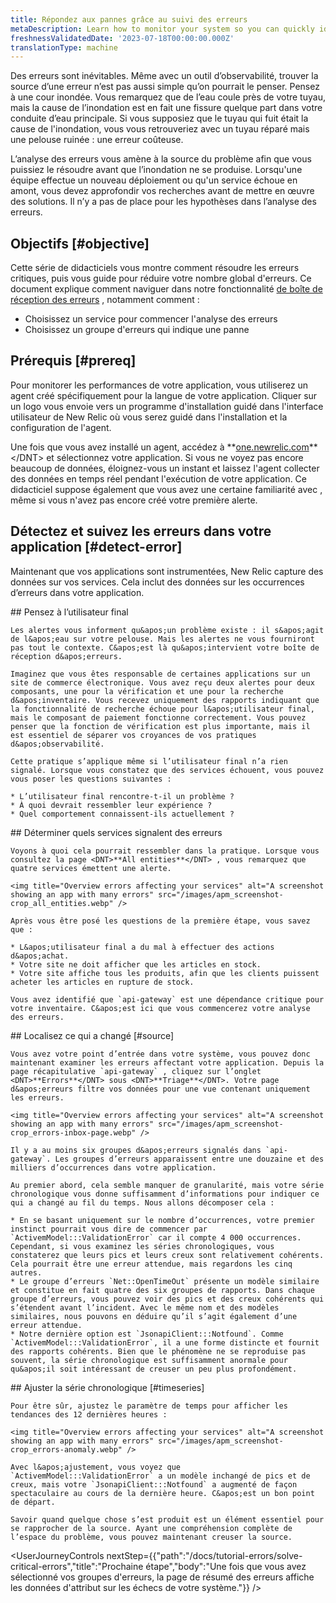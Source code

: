 ```yaml
---
title: Répondez aux pannes grâce au suivi des erreurs
metaDescription: Learn how to monitor your system so you can quickly identify and resolve many error occurrences fast.
freshnessValidatedDate: '2023-07-18T00:00:00.000Z'
translationType: machine
---
```


Des erreurs sont inévitables. Même avec un outil d’observabilité, trouver la source d’une erreur n’est pas aussi simple qu’on pourrait le penser. Pensez à une cour inondée. Vous remarquez que de l’eau coule près de votre tuyau, mais la cause de l’inondation est en fait une fissure quelque part dans votre conduite d’eau principale. Si vous supposiez que le tuyau qui fuit était la cause de l&apos;inondation, vous vous retrouveriez avec un tuyau réparé mais une pelouse ruinée : une erreur coûteuse.

L’analyse des erreurs vous amène à la source du problème afin que vous puissiez le résoudre avant que l’inondation ne se produise. Lorsqu&apos;une équipe effectue un nouveau déploiement ou qu&apos;un service échoue en amont, vous devez approfondir vos recherches avant de mettre en œuvre des solutions. Il n’y a pas de place pour les hypothèses dans l’analyse des erreurs.

## Objectifs [#objective]

Cette série de didacticiels vous montre comment résoudre les erreurs critiques, puis vous guide pour réduire votre nombre global d&apos;erreurs. Ce document explique comment naviguer dans notre fonctionnalité [de boîte de réception des erreurs](/docs/errors-inbox/getting-started) , notamment comment :

* Choisissez un service pour commencer l&apos;analyse des erreurs
* Choisissez un groupe d&apos;erreurs qui indique une panne

## Prérequis [#prereq]

Pour monitorer les performances de votre application, vous utiliserez un agent créé spécifiquement pour la langue de votre application. Cliquer sur un logo vous envoie vers un programme d&apos;installation guidé dans l&apos;interface utilisateur de New Relic où vous serez guidé dans l&apos;installation et la configuration de l&apos;agent.

<TechTileGrid>
  <TechTile name="Go agent" icon="logo-go" to="https://one.newrelic.com/nr1-core?state=985d4005-ba90-a8c7-1da1-2af34539b03b" />

  <TechTile name="Java agent" icon="logo-java" to="https://one.newrelic.com/nr1-core?state=80d18bcb-4919-1fcb-2b77-9406838eb916" />

  <TechTile name=".NET agent" icon="logo-dotnet" to="https://one.newrelic.com/nr1-core?state=30e93090-6dfa-6b70-8e75-472f54414355" />

  <TechTile name="Node.js agent" icon="logo-nodejs" to="https://one.newrelic.com/marketplace/install-data-source?state=be2e62fa-cc3b-c428-27c4-8d662c9e80a1" />

  <TechTile name="PHP agent" icon="logo-php" to="https://one.newrelic.com/nr1-core?state=aa633b41-72d4-009c-3abf-55dcf64894fe" />

  <TechTile name="Python agent" icon="logo-python" to="https://one.newrelic.com/nr1-core?state=20fda75b-58fb-a92a-f9e1-7b052035c6e8" />

  <TechTile name="Ruby agent" icon="logo-ruby" to="https://one.newrelic.com/nr1-core?state=d69143ab-605c-579b-25bf-cc6e5fee5b80" />
</TechTileGrid>

Une fois que vous avez installé un agent, accédez à <DNT>**[one.newrelic.com](https://one.newrelic.com/nr1-core?filters=\(domain%3D'APM'ANDtype%3D'APPLICATION'\))**</DNT> et sélectionnez votre application. Si vous ne voyez pas encore beaucoup de données, éloignez-vous un instant et laissez l&apos;agent collecter des données en temps réel pendant l&apos;exécution de votre application. Ce didacticiel suppose également que vous avez une certaine familiarité avec <InlinePopover type="alertsTutorial" />, même si vous n&apos;avez pas encore créé votre première alerte.

## Détectez et suivez les erreurs dans votre application [#detect-error]

Maintenant que vos applications sont instrumentées, New Relic capture des données sur vos services. Cela inclut des données sur les occurrences d’erreurs dans votre application.

<Steps>
  <Step>
    ## Pensez à l’utilisateur final

    Les alertes vous informent qu&apos;un problème existe : il s&apos;agit de l&apos;eau sur votre pelouse. Mais les alertes ne vous fourniront pas tout le contexte. C&apos;est là qu&apos;intervient votre boîte de réception d&apos;erreurs.

    Imaginez que vous êtes responsable de certaines applications sur un site de commerce électronique. Vous avez reçu deux alertes pour deux composants, une pour la vérification et une pour la recherche d&apos;inventaire. Vous recevez uniquement des rapports indiquant que la fonctionnalité de recherche échoue pour l&apos;utilisateur final, mais le composant de paiement fonctionne correctement. Vous pouvez penser que la fonction de vérification est plus importante, mais il est essentiel de séparer vos croyances de vos pratiques d&apos;observabilité.

    Cette pratique s’applique même si l’utilisateur final n’a rien signalé. Lorsque vous constatez que des services échouent, vous pouvez vous poser les questions suivantes :

    * L’utilisateur final rencontre-t-il un problème ?
    * À quoi devrait ressembler leur expérience ?
    * Quel comportement connaissent-ils actuellement ?
  </Step>

  <Step>
    ## Déterminer quels services signalent des erreurs

    Voyons à quoi cela pourrait ressembler dans la pratique. Lorsque vous consultez la page <DNT>**All entities**</DNT> , vous remarquez que quatre services émettent une alerte.

    <img title="Overview errors affecting your services" alt="A screenshot showing an app with many errors" src="/images/apm_screenshot-crop_all_entities.webp" />

    Après vous être posé les questions de la première étape, vous savez que :

    * L&apos;utilisateur final a du mal à effectuer des actions d&apos;achat.
    * Votre site ne doit afficher que les articles en stock.
    * Votre site affiche tous les produits, afin que les clients puissent acheter les articles en rupture de stock.

    Vous avez identifié que `api-gateway` est une dépendance critique pour votre inventaire. C&apos;est ici que vous commencerez votre analyse des erreurs.
  </Step>

  <Step>
    ## Localisez ce qui a changé [#source]

    Vous avez votre point d’entrée dans votre système, vous pouvez donc maintenant examiner les erreurs affectant votre application. Depuis la page récapitulative `api-gateway` , cliquez sur l’onglet <DNT>**Errors**</DNT> sous <DNT>**Triage**</DNT>. Votre page d&apos;erreurs filtre vos données pour une vue contenant uniquement les erreurs.

    <img title="Overview errors affecting your services" alt="A screenshot showing an app with many errors" src="/images/apm_screenshot-crop_errors-inbox-page.webp" />

    Il y a au moins six groupes d&apos;erreurs signalés dans `api-gateway`. Les groupes d’erreurs apparaissent entre une douzaine et des milliers d’occurrences dans votre application.

    Au premier abord, cela semble manquer de granularité, mais votre série chronologique vous donne suffisamment d’informations pour indiquer ce qui a changé au fil du temps. Nous allons décomposer cela :

    * En se basant uniquement sur le nombre d’occurrences, votre premier instinct pourrait vous dire de commencer par `ActivemModel:::ValidationError` car il compte 4 000 occurrences. Cependant, si vous examinez les séries chronologiques, vous constaterez que leurs pics et leurs creux sont relativement cohérents. Cela pourrait être une erreur attendue, mais regardons les cinq autres.
    * Le groupe d’erreurs `Net::OpenTimeOut` présente un modèle similaire et constitue en fait quatre des six groupes de rapports. Dans chaque groupe d’erreurs, vous pouvez voir des pics et des creux cohérents qui s’étendent avant l’incident. Avec le même nom et des modèles similaires, nous pouvons en déduire qu’il s’agit également d’une erreur attendue.
    * Notre dernière option est `JsonapiClient:::Notfound`. Comme `ActivemModel:::ValidationError`, il a une forme distincte et fournit des rapports cohérents. Bien que le phénomène ne se reproduise pas souvent, la série chronologique est suffisamment anormale pour qu&apos;il soit intéressant de creuser un peu plus profondément.
  </Step>

  <Step>
    ## Ajuster la série chronologique [#timeseries]

    Pour être sûr, ajustez le paramètre de temps pour afficher les tendances des 12 dernières heures :

    <img title="Overview errors affecting your services" alt="A screenshot showing an app with many errors" src="/images/apm_screenshot-crop_errors-anomaly.webp" />

    Avec l&apos;ajustement, vous voyez que `ActivemModel:::ValidationError` a un modèle inchangé de pics et de creux, mais votre `JsonapiClient:::Notfound` a augmenté de façon spectaculaire au cours de la dernière heure. C&apos;est un bon point de départ.

    Savoir quand quelque chose s’est produit est un élément essentiel pour se rapprocher de la source. Ayant une compréhension complète de l’espace du problème, vous pouvez maintenant creuser la source.
  </Step>
</Steps>

<UserJourneyControls nextStep={{"path":"/docs/tutorial-errors/solve-critical-errors","title":"Prochaine étape","body":"Une fois que vous avez sélectionné vos groupes d'erreurs, la page de résumé des erreurs affiche les données d'attribut sur les échecs de votre système."}} />